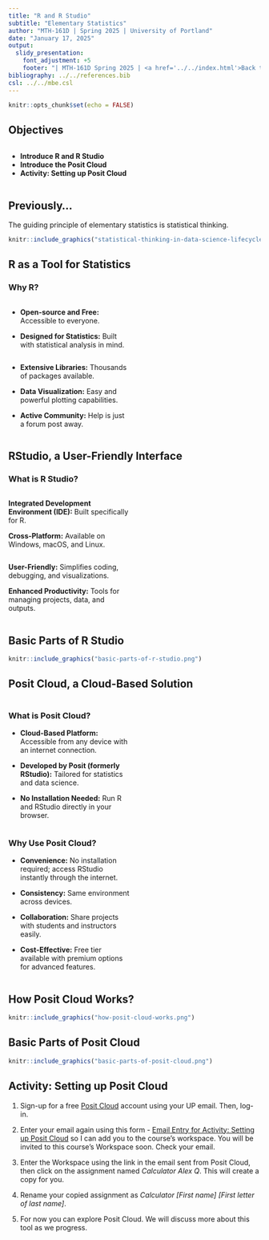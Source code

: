 ---
title: "R and R Studio"
subtitle: "Elementary Statistics"
author: "MTH-161D | Spring 2025 | University of Portland"
date: "January 17, 2025"
output:
  slidy_presentation:
    font_adjustment: +5
    footer: "| MTH-161D Spring 2025 | <a href='../../index.html'>Back to the Course Website</a>"
bibliography: ../../references.bib
csl: ../../mbe.csl
---

```{r setup, include=FALSE}
knitr::opts_chunk$set(echo = FALSE)
```

## Objectives

:::: {.column width=15%}
::::

:::: {.column width=70%}
- **Introduce R and R Studio**
- **Introduce the Posit Cloud**
- **Activity: Setting up Posit Cloud**
::::

:::: {.column width=15%}
::::

## Previously...

The guiding principle of elementary statistics is statistical thinking.

```{r statistical-thinking-1, echo=FALSE, fig.cap="Statistical Thinking in the Data Science Life Cycle", fig.align='center', out.width = '55%'}
knitr::include_graphics("statistical-thinking-in-data-science-lifecycle.png")
```

## R as a Tool for Statistics

### Why R?

:::: {.column width=1%}
::::

:::: {.column width=48%}
* **Open-source and Free:** Accessible to everyone.

* **Designed for Statistics:** Built with statistical analysis in mind.
::::

:::: {.column width=48%}
* **Extensive Libraries:** Thousands of packages available.

* **Data Visualization:** Easy and powerful plotting capabilities.

* **Active Community:** Help is just a forum post away.
::::

:::: {.column width=1%}
::::

## RStudio, a User-Friendly Interface

### What is R Studio?

:::: {.column width=1%}
::::

:::: {.column width=48%}
**Integrated Development Environment (IDE):** Built specifically for R.

**Cross-Platform:** Available on Windows, macOS, and Linux.
::::

:::: {.column width=48%}
**User-Friendly:** Simplifies coding, debugging, and visualizations.

**Enhanced Productivity:** Tools for managing projects, data, and outputs.
::::

:::: {.column width=1%}
::::

## Basic Parts of R Studio

```{r rstudio-1, echo=FALSE, fig.cap="Basic Parts of R Studio", fig.align='center', out.width = '50%'}
knitr::include_graphics("basic-parts-of-r-studio.png")
```

## Posit Cloud, a Cloud-Based Solution

:::: {.column width=1%}
::::

:::: {.column width=48%}
### What is Posit Cloud?
* **Cloud-Based Platform:** Accessible from any device with an internet connection.

* **Developed by Posit (formerly RStudio):** Tailored for statistics and data science.

* **No Installation Needed:** Run R and RStudio directly in your browser.
::::

:::: {.column width=48%}
### Why Use Posit Cloud?
* **Convenience:** No installation required; access RStudio instantly through the internet.

* **Consistency:** Same environment across devices.

* **Collaboration:** Share projects with students and instructors easily.

* **Cost-Effective:** Free tier available with premium options for advanced features.
::::

:::: {.column width=1%}
::::

## How Posit Cloud Works?

```{r posit-cloud-network, echo=FALSE, fig.cap="Posit Cloud Computing", fig.align='center', out.width = '75%'}
knitr::include_graphics("how-posit-cloud-works.png")
```

## Basic Parts of Posit Cloud

```{r posit-cloud-1, echo=FALSE, fig.cap="Basic Parts of Posit Cloud", fig.align='center', out.width = '50%'}
knitr::include_graphics("basic-parts-of-posit-cloud.png")
```

## Activity: Setting up Posit Cloud

1. Sign-up for a free [Posit Cloud](https://login.posit.cloud/){target="_blank"} account using your UP email. Then, log-in.

2. Enter your email again using this form - [Email Entry for Activity: Setting up Posit Cloud](https://forms.office.com/r/8Rm8Ni7aDG?origin=lprLink){target="_blank"} so I can add you to the course's workspace. You will be invited to this course's Workspace soon. Check your email.

3. Enter the Workspace using the link in the email sent from Posit Cloud, then click on the assignment named *Calculator Alex Q*. This will create a copy for you.

4. Rename your copied assignment as *Calculator [First name] [First letter of last name]*.

5. For now you can explore Posit Cloud. We will discuss more about this tool as we progress.
